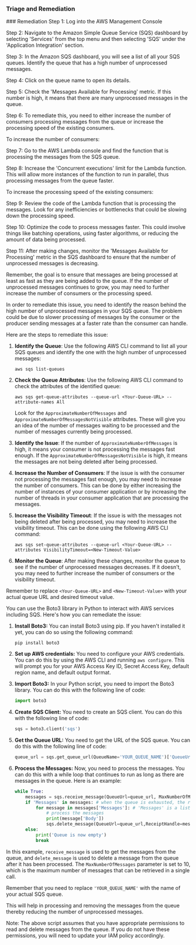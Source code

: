 
### Triage and Remediation
<Tabs>

<Tab title='Remediation'>
### Remediation

<AccordionGroup>
<Accordion title='Using Console' defaultOpen='true'>
Step 1: Log into the AWS Management Console

Step 2: Navigate to the Amazon Simple Queue Service (SQS) dashboard by selecting 'Services' from the top menu and then selecting 'SQS' under the 'Application Integration' section.

Step 3: In the Amazon SQS dashboard, you will see a list of all your SQS queues. Identify the queue that has a high number of unprocessed messages.

Step 4: Click on the queue name to open its details.

Step 5: Check the 'Messages Available for Processing' metric. If this number is high, it means that there are many unprocessed messages in the queue.

Step 6: To remediate this, you need to either increase the number of consumers processing messages from the queue or increase the processing speed of the existing consumers.

To increase the number of consumers:

Step 7: Go to the AWS Lambda console and find the function that is processing the messages from the SQS queue.

Step 8: Increase the 'Concurrent executions' limit for the Lambda function. This will allow more instances of the function to run in parallel, thus processing messages from the queue faster.

To increase the processing speed of the existing consumers:

Step 9: Review the code of the Lambda function that is processing the messages. Look for any inefficiencies or bottlenecks that could be slowing down the processing speed.

Step 10: Optimize the code to process messages faster. This could involve things like batching operations, using faster algorithms, or reducing the amount of data being processed.

Step 11: After making changes, monitor the 'Messages Available for Processing' metric in the SQS dashboard to ensure that the number of unprocessed messages is decreasing.

Remember, the goal is to ensure that messages are being processed at least as fast as they are being added to the queue. If the number of unprocessed messages continues to grow, you may need to further increase the number of consumers or the processing speed.
</Accordion>

<Accordion title='Using CLI'>
In order to remediate this issue, you need to identify the reason behind the high number of unprocessed messages in your SQS queue. The problem could be due to slower processing of messages by the consumer or the producer sending messages at a faster rate than the consumer can handle.

Here are the steps to remediate this issue:

1. **Identify the Queue**: Use the following AWS CLI command to list all your SQS queues and identify the one with the high number of unprocessed messages:

   ```
   aws sqs list-queues
   ```

2. **Check the Queue Attributes**: Use the following AWS CLI command to check the attributes of the identified queue:

   ```
   aws sqs get-queue-attributes --queue-url <Your-Queue-URL> --attribute-names All
   ```

   Look for the `ApproximateNumberOfMessages` and `ApproximateNumberOfMessagesNotVisible` attributes. These will give you an idea of the number of messages waiting to be processed and the number of messages currently being processed.

3. **Identify the Issue**: If the number of `ApproximateNumberOfMessages` is high, it means your consumer is not processing the messages fast enough. If the `ApproximateNumberOfMessagesNotVisible` is high, it means the messages are not being deleted after being processed.

4. **Increase the Number of Consumers**: If the issue is with the consumer not processing the messages fast enough, you may need to increase the number of consumers. This can be done by either increasing the number of instances of your consumer application or by increasing the number of threads in your consumer application that are processing the messages.

5. **Increase the Visibility Timeout**: If the issue is with the messages not being deleted after being processed, you may need to increase the visibility timeout. This can be done using the following AWS CLI command:

   ```
   aws sqs set-queue-attributes --queue-url <Your-Queue-URL> --attributes VisibilityTimeout=<New-Timeout-Value>
   ```

6. **Monitor the Queue**: After making these changes, monitor the queue to see if the number of unprocessed messages decreases. If it doesn't, you may need to further increase the number of consumers or the visibility timeout.

Remember to replace `<Your-Queue-URL>` and `<New-Timeout-Value>` with your actual queue URL and desired timeout value.
</Accordion>

<Accordion title='Using Python'>
You can use the Boto3 library in Python to interact with AWS services including SQS. Here's how you can remediate the issue:

1. **Install Boto3:** You can install Boto3 using pip. If you haven't installed it yet, you can do so using the following command:
   ```
   pip install boto3
   ```
2. **Set up AWS credentials:** You need to configure your AWS credentials. You can do this by using the AWS CLI and running `aws configure`. This will prompt you for your AWS Access Key ID, Secret Access Key, default region name, and default output format.

3. **Import Boto3:** In your Python script, you need to import the Boto3 library. You can do this with the following line of code:
   ```python
   import boto3
   ```
4. **Create SQS Client:** You need to create an SQS client. You can do this with the following line of code:
   ```python
   sqs = boto3.client('sqs')
   ```
5. **Get the Queue URL:** You need to get the URL of the SQS queue. You can do this with the following line of code:
   ```python
   queue_url = sqs.get_queue_url(QueueName='YOUR_QUEUE_NAME')['QueueUrl']
   ```
6. **Process the Messages:** Now, you need to process the messages. You can do this with a while loop that continues to run as long as there are messages in the queue. Here is an example:
   ```python
   while True:
       messages = sqs.receive_message(QueueUrl=queue_url, MaxNumberOfMessages=10)
       if 'Messages' in messages: # when the queue is exhausted, the response dict contains no 'Messages' key
           for message in messages['Messages']: # 'Messages' is a list
               # process the messages
               print(message['Body'])
               sqs.delete_message(QueueUrl=queue_url,ReceiptHandle=message['ReceiptHandle'])
       else:
           print('Queue is now empty')
           break
   ```
In this example, `receive_message` is used to get the messages from the queue, and `delete_message` is used to delete a message from the queue after it has been processed. The `MaxNumberOfMessages` parameter is set to 10, which is the maximum number of messages that can be retrieved in a single call.

Remember that you need to replace `'YOUR_QUEUE_NAME'` with the name of your actual SQS queue. 

This will help in processing and removing the messages from the queue thereby reducing the number of unprocessed messages. 

Note: The above script assumes that you have appropriate permissions to read and delete messages from the queue. If you do not have these permissions, you will need to update your IAM policy accordingly.
</Accordion>

</AccordionGroup>
</Tab>
</Tabs>
